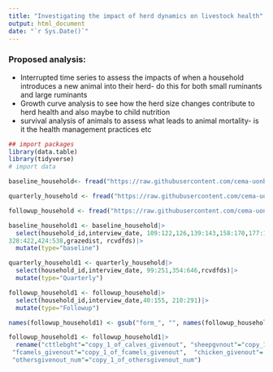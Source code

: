 ```yaml
---
title: "Investigating the impact of herd dynamics on livestock health"
output: html_document
date: "`r Sys.Date()`"
---
```


### Proposed analysis:

- Interrupted time series to assess the impacts of when a household introduces a new animal into their herd- do this for both small ruminants and large ruminants
- Growth curve analysis to see how the herd size changes contribute to herd health and also maybe to child nutrition
- survival analysis of animals to assess what leads to animal mortality- is it the health management practices etc

```r
## import packages
library(data.table)
library(tidyverse)
# import data

baseline_household<- fread("https://raw.githubusercontent.com/cema-uonbi/L4H/main/data/L4H%20cleaned%20baseline%20data.csv", na.strings = "---")

quarterly_household <- fread("https://raw.githubusercontent.com/cema-uonbi/L4H/main/data/L4H%20cleaned%20quarterly%20data.csv", na.strings = "---")

followup_household <- fread("https://raw.githubusercontent.com/cema-uonbi/L4H/main/data/L4H%20cleaned%20followup%20data.csv",na.strings = "---")

baseline_household1 <- baseline_household|>
  select(household_id,interview_date, 109:122,126,139:143,158:170,177:180, 187:191,200:209, 219:228,320:324,   
328:422,424:538,grazedist, rcvdfds)|>
  mutate(type="baseline")

quarterly_household1 <- quarterly_household|>
  select(household_id,interview_date, 99:251,354:646,rcvdfds)|>
  mutate(type="Quarterly")

followup_household1 <- followup_household|>
  select(household_id,interview_date,40:155, 210:291)|>
  mutate(type="Followup")

names(followup_household1) <- gsub("form_", "", names(followup_household1))

followup_household1 <- followup_household1|>
  rename("cttlebght"="copy_1_of_calves_givenout", "sheepgvnout"="copy_1_of_sheep_givenout",     "msheep_givenout"="copy_1_of_msheep_givenout",    "fsheep_givenout"="copy_1_of_fsheep_givenout",   "goats_givenout"="copy_1_of_goats_givenout",     "mgoats_givenout"="copy_1_of_mgoats_givenout",   "fgoats_givenout"="copy_1_of_fgoats_givenout",   "camels_givenout"= "copy_1_of_camels_givenout",    "mcamels_givenout"="copy_1_of_mcamels_givenout",  
 "fcamels_givenout"="copy_1_of_fcamels_givenout",  "chicken_givenout"= "copy_1_of_chicken_givenout", "othersgivenout"= "copy_1_of_othersgivenout",    
 "othersgivenout_num"="copy_1_of_othersgivenout_num")
```

